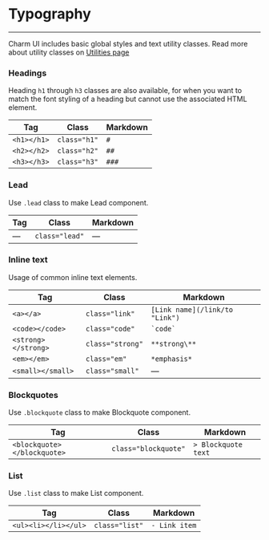 
# Typography

---

Charm UI includes basic global styles and text utility classes. Read more about utility classes on [Utilities page](/components/utilities "Utilities")

### Headings

Heading `h1` through `h3` classes are also available, for when you want to match the font styling of a heading but cannot use the associated HTML element.

| Tag           | Class         | Markdown      |
| ------------- | ------------- | ------------- |
| `<h1></h1>`   | `class="h1"`  | `#`           |
| `<h2></h2>`   | `class="h2"`  | `##`          |
| `<h3></h3>`   | `class="h3"`  | `###`         |

### Lead

Use `.lead` class to make Lead component.

| Tag           | Class             | Markdown      |
| ------------- | ----------------- | ------------- |
| —             | `class="lead"`    | —             |

### Inline text

Usage of common inline text elements.

| Tag                 | Class             | Markdown                       |
| ------------------- | ----------------- | ------------------------------ |
| `<a></a>`           | `class="link"`    | `[Link name](/link/to "Link")` |
| `<code></code>`     | `class="code"`    | `` `code` ``                       |
| `<strong></strong>` | `class="strong"`  | `**strong\**`                  |
| `<em></em>`         | `class="em"`      | `*emphasis*`                   |
| `<small></small>`   | `class="small"`   | —                              |

### Blockquotes

Use `.blockquote` class to make Blockquote component.

| Tag                             | Class                            | Markdown                       |
| ------------------------------- | -------------------------------- | ------------------------------ |
| `<blockquote></blockquote>`     | `class="blockquote"`             | `> Blockquote text`            |

### List

Use `.list` class to make List component.

| Tag                             | Class                            | Markdown                       |
| ------------------------------- | -------------------------------- | ------------------------------ |
| `<ul><li></li></ul>`            | `class="list"`                   | `- Link item`                  |
